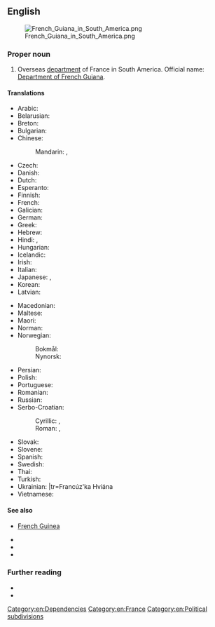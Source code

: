==English==
[[File:French Guiana in South America.png|frameless|right]]

===Proper noun===
{{en-proper noun}}

# Overseas [[department]] of France in South America. Official name: [[Department of French Guiana]].

====Translations====
{{trans-top|Department of French Guiana}}
* Arabic: {{t|ar|غِيَانَا اَلْفَرَنْسِيَّة|f}}
* Belarusian: {{t|be|Францу́зская Гвія́на|f}}
* Breton: {{t|br|Gwiana c'hall}}
* Bulgarian: {{t|bg|Фре́нска Гвиа́на|f}}
* Chinese:
*: Mandarin: {{t+|cmn|法屬圭亞那}}, {{t+|cmn|法属圭亚那|tr=Fà shǔ Guīyǎnà}}
* Czech: {{t+|cs|Francouzská Guyana|f}}
* Danish: {{t|da|Fransk Guyana}}
* Dutch: {{t|nl|Frans Guyana}}
* Esperanto: {{t|eo|Franca Gviano}}
* Finnish: {{t+|fi|Ranskan Guayana}}
* French: {{t+|fr|Guyane française|f}}
* Galician: {{t|gl|Güiana francesa|f}}
* German: {{t+|de|Französisch-Guayana|n}}
* Greek: {{t|el|Γαλλική Γουιάνα|f}}
* Hebrew: {{t|he|גיאנה הצרפתית|f|tr=giana ha-tsorfatít}}
* Hindi: {{t|hi|फ़्रेंच गयाना|tr=frēnc gayānā}}, {{t|hi|फ्रेंच गयाना|tr=frēnc gayānā, phrēnc gayānā}}
* Hungarian: {{t|hu|Francia Guayana}}
* Icelandic: {{t|is|Franska Gvæjana}}
* Irish: {{t|ga|Guáin na Fraince|f}}
* Italian: {{t|it|Guiana francese|f}}
* Japanese: {{t|ja|フランス領ギアナ|tr=Furansu-ryō Giana}}, {{t|ja|仏領ギアナ|tr=Futsu-ryō Giana}}
* Korean: {{t+|ko|프랑스령 기아나|tr=Peurangseuryeong Giana}}
* Latvian: {{t|lv|Franču Gviāna|f}}
{{trans-mid}}
* Macedonian: {{t|mk|Фра́нцуска Гваја́на|f}}
* Maltese: {{t|mt|Gujana Franċiża|f|alt=il-Gujana Franċiża}}
* Maori: {{t|mi|Kaiana Wīwī}}
* Norman: {{t|nrf|Guyane Française|f}}
* Norwegian:
*: Bokmål: {{t|nb|Fransk Guyana}}
*: Nynorsk: {{t|nn|Fransk Guyana}}
* Persian: {{t|fa|گویان فرانسه}}
* Polish: {{t+|pl|Gujana Francuska|f}}
* Portuguese: {{t+|pt|Guiana Francesa}}
* Romanian: {{t|ro|Guyana Franceză|f}}
* Russian: {{t|ru|Францу́зская Гвиа́на|f}}
* Serbo-Croatian:
*: Cyrillic: {{t|sh|Француска Гвајана|f}}, {{t|sh|Француска Гвијана|f}}
*: Roman: {{t|sh|Francuska Gvajana|f}}, {{t|sh|Francuska Gvijana|f}}
* Slovak: {{t|sk|Francúzska Guyana|f}}
* Slovene: {{t+|sl|Francóska Gvajána|f}}
* Spanish: {{t+|es|Guayana Francesa}}
* Swedish: {{t+|sv|Franska Guyana}}
* Thai: {{t|th|เฟรนช์เกียนา|tr=french gianaa}}
* Turkish: {{t+|tr|Fransız Guyanası}}
* Ukrainian: {{t|uk|Францу́зька Гвіа́на|f}}|tr=Francúz'ka Hviána
* Vietnamese: {{t|vi|Guyane thuộc Pháp}}
{{trans-bottom}}

====See also====
* {{qualifier|not to be confused with}} [[French Guinea]]
* {{l|en|Cayenne}}
* {{l|en|France}}
* {{l|en|Appendix:Countries of the world|Countries of the world}}

===Further reading===
* {{pedialite}}
* {{R:OneLook}}

[[Category:en:Dependencies]]
[[Category:en:France]]
[[Category:en:Political subdivisions]]